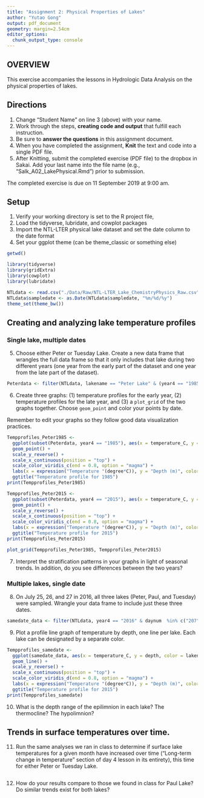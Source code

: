 ```yaml
---
title: "Assignment 2: Physical Properties of Lakes"
author: "Yutao Gong"
output: pdf_document
geometry: margin=2.54cm
editor_options: 
  chunk_output_type: console
---
```


## OVERVIEW

This exercise accompanies the lessons in Hydrologic Data Analysis on the physical properties of lakes. 

## Directions
1. Change "Student Name" on line 3 (above) with your name.
3. Work through the steps, **creating code and output** that fulfill each instruction.
4. Be sure to **answer the questions** in this assignment document.
6. When you have completed the assignment, **Knit** the text and code into a single PDF file.
8. After Knitting, submit the completed exercise (PDF file) to the dropbox in Sakai. Add your last name into the file name (e.g., "Salk_A02_LakePhysical.Rmd") prior to submission.

The completed exercise is due on 11 September 2019 at 9:00 am.

## Setup

1. Verify your working directory is set to the R project file, 
2. Load the tidyverse, lubridate, and cowplot packages
3. Import the NTL-LTER physical lake dataset and set the date column to the date format
4. Set your ggplot theme (can be theme_classic or something else)

```r
getwd()

library(tidyverse)
library(gridExtra)
library(cowplot)
library(lubridate)

NTLdata <- read.csv("./Data/Raw/NTL-LTER_Lake_ChemistryPhysics_Raw.csv")
NTLdata$sampledate <- as.Date(NTLdata$sampledate, "%m/%d/%y")
theme_set(theme_bw())

```

## Creating and analyzing lake temperature profiles

### Single lake, multiple dates

5. Choose either Peter or Tuesday Lake. Create a new data frame that wrangles the full data frame so that it only includes that lake during two different years (one year from the early part of the dataset and one year from the late part of the dataset).

```r
Peterdata <- filter(NTLdata, lakename == "Peter Lake" & (year4 == "1985" | year4 == "2015"))
```

6. Create three graphs: (1) temperature profiles for the early year, (2) temperature profiles for the late year, and (3) a `plot_grid` of the two graphs together. Choose `geom_point` and color your points by date. 

Remember to edit your graphs so they follow good data visualization practices.

```r
Tempprofiles_Peter1985 <- 
  ggplot(subset(Peterdata, year4 == "1985"), aes(x = temperature_C, y = depth, color = daynum)) +
  geom_point() +
  scale_y_reverse() +
  scale_x_continuous(position = "top") +
  scale_color_viridis_c(end = 0.8, option = "magma") +
  labs(x = expression("Temperature "(degree*C)), y = "Depth (m)", color = "Ordinal Date") +
  ggtitle("Temperature profile for 1985")
print(Tempprofiles_Peter1985)

Tempprofiles_Peter2015 <- 
  ggplot(subset(Peterdata, year4 == "2015"), aes(x = temperature_C, y = depth, color = daynum)) +
  geom_point() +
  scale_y_reverse() +
  scale_x_continuous(position = "top") +
  scale_color_viridis_c(end = 0.8, option = "magma") +
  labs(x = expression("Temperature "(degree*C)), y = "Depth (m)", color = "Ordinal Date") +
  ggtitle("Temperature profile for 2015")
print(Tempprofiles_Peter2015)

plot_grid(Tempprofiles_Peter1985, Tempprofiles_Peter2015)
```

7. Interpret the stratification patterns in your graphs in light of seasonal trends. In addition, do you see differences between the two years?

> 

### Multiple lakes, single date 

8. On July 25, 26, and 27 in 2016, all three lakes (Peter, Paul, and Tuesday) were sampled. Wrangle your data frame to include just these three dates.

```r
samedate_data <- filter(NTLdata, year4 == "2016" & daynum  %in% c("207","208","209"))
```

9. Plot a profile line graph of temperature by depth, one line per lake. Each lake can be designated by a separate color.

```r
Tempprofiles_samedate <- 
  ggplot(samedate_data, aes(x = temperature_C, y = depth, color = lakename)) +
  geom_line() +
  scale_y_reverse() +
  scale_x_continuous(position = "top") +
  scale_color_viridis_d(end = 0.8, option = "magma") +
  labs(x = expression("Temperature "(degree*C)), y = "Depth (m)", color = "Lake") +
  ggtitle("Temperature profile for 2015")
print(Tempprofiles_samedate)
```

10. What is the depth range of the epilimnion in each lake? The thermocline? The hypolimnion?

>

## Trends in surface temperatures over time. 
11. Run the same analyses we ran in class to determine if surface lake temperatures for a given month have increased over time ("Long-term change in temperature" section of day 4 lesson in its entirety), this time for either Peter or Tuesday Lake. 

```r

```

12. How do your results compare to those we found in class for Paul Lake? Do similar trends exist for both lakes?

> 
